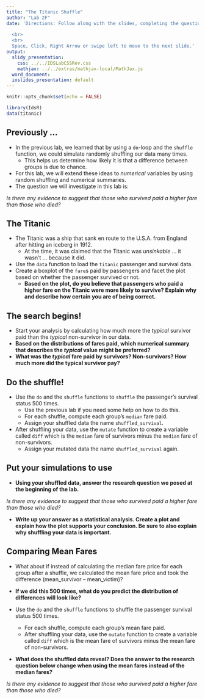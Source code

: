 ```yaml
---
title: "The Titanic Shuffle"
author: "Lab 2F"
date: 'Directions: Follow along with the slides, completing the questions in <font color=#25679E><b>blue</b></font> on your computer, and answering the questions in **red** in your journal.  
  
  <br>
  <br>
  Space, Click, Right Arrow or swipe left to move to the next slide.'
output:
  slidy_presentation:
    css: ../../IDSLabCSSRev.css
    mathjax: ../../extras/mathjax-local/MathJax.js
  word_document:
  ioslides_presentation: default
---
```


```r
knitr::opts_chunk$set(echo = FALSE)
```

```r
library(IdsR)
data(titanic)
```

## Previously ...

- In the previous lab, we learned that by using a `do`-loop and the `shuffle` function, we could simulate randomly shuffling our data many times.
  - This helps us determine how likely it is that a difference between groups is due to chance.
- For this lab, we will extend these ideas to _numerical_ variables by using random shuffling and numerical summaries.
- The question we will investigate in this lab is:

_Is there any evidence to suggest that those who survived paid a higher fare than those who died?_


## The Titanic

- The Titanic was a ship that sank en route to the U.S.A. from England after hitting an iceberg in 1912.
    - At the time, it was claimed that the Titanic was _unsinkable_ ... it wasn't ... because it did.
- <span class="blue">Use the `data` function to load the `titanic` passenger and survival data.</span>
- <span class="blue">Create a boxplot of the `fare`s paid by passengers and facet the plot based on whether the passenger survived or not.</span>
    - **Based on the plot, do you believe that passengers who paid a higher fare on the Titanic were more likely to survive? Explain why and describe how certain you are of being correct.**


## The search begins!

- <span class="blue">Start your analysis by calculating how much more the _typical_ survivor paid than the _typical_ non-survivor in our data.</span>
- **Based on the distributions of fares paid, which numerical summary that describes the _typical_ value might be preferred?**
- **What was the _typical_ fare paid by survivors? Non-survivors? How much more did the typical survivor pay?**


## Do the shuffle!

- <span class="blue">Use the `do` and the `shuffle` functions to `shuffle` the passenger's survival status 500 times.</span>
    - Use the previous lab if you need some help on how to do this.
    - For each shuffle, compute each group's `median` fare paid. 
    - Assign your shuffled data the name `shuffled_survival`.
- <span class="blue">After shuffling your data, use the `mutate` function to create a variable called `diff` which is the `median` fare of survivors minus the `median` fare of non-survivors.</span>
    - Assign your mutated data the name `shuffled_survival` again.
  

## Put your simulations to use

- **Using your shuffled data, answer the research question we posed at the beginning of the lab.**

_Is there any evidence to suggest that those who survived paid a higher fare than those who died?_

- **Write up your answer as a statistical analysis. Create a plot and explain how the plot supports your conclusion. Be sure to also explain why shuffling your data is important.**


## Comparing Mean Fares

- What about if instead of calculating the median fare price for each group after a shuffle, we calculated the mean fare price and took the difference (mean_survivor – mean_victim)?

- **If we did this 500 times, what do you predict the distribution of differences will look like?**

- <span class="blue">Use the `do` and the `shuffle` functions to shuffle the passenger survival status 500 times. </span>
    - For each shuffle, compute each group's mean fare paid.
    - After shuffling your data, use the `mutate` function to create a variable called `diff` which is the mean fare of survivors minus the mean fare of non-survivors.
    
- **What does the shuffled data reveal? Does the answer to the research question below change when using the mean fares instead of the median fares?**

_Is there any evidence to suggest that those who survived paid a higher fare than those who died?_